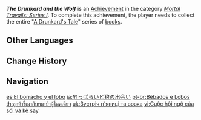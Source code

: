 {{Achievement Infobox
|id           = 80005
|order id     = 0005
|category     = Mortal Travails: Series I
|description  = Collect the entire "[[A Drunkard's Tale]]" series.
|requirements = 
|primogems    = 5
|tracking     = 
|topic        = Books
}}
'''''The Drunkard and the Wolf''''' is an [[Achievement]] in the category ''[[Mortal Travails: Series I]]''. To complete this achievement, the player needs to collect the entire "[[A Drunkard's Tale]]" series of [[books]].
<!--
==Trivia==

==Video Guides==
{{EVT
|video1   = 
|caption1 = 
}}
-->
==Other Languages==
{{Other Languages
|en      = The Drunkard and the Wolf
|zhs     = 醉客与狼的相遇
|zhs_rm  = Zuìkè yǔ Láng de Xiāngyù
|zht     = 醉客與狼的相遇
|zht_rm  = Zuìkè yǔ Láng de Xiāngyù
|zh_tl   = The Encounter Between the Drunk Guest and the Wolf
|ja      = 酔っぱらいと狼の出会い
|ja_rm   = Yopparai to Ookami no Deai
|ja_tl   = The Encounter Between the Drunkard and the Wolf
|ko      = 취객과 늑대<->의 만남
|ko_tl   = The Meeting of Drunk and Wolf
|es      = El borracho y el lobo
|es_tl   = The Drunkard and the Wolf
|fr      = L'ivrogne et le loup
|fr_tl   = The Drunkard and the Wolf
|ru      = Пьяница и волк
|ru_tl   = The Drunkard and the Wolf
|th      = ลูกค้าขี้เมากับหมาป่าผู้โดดเดี่ยว
|th_rm   = 
|th_tl   = The Drunkard Customer and the Solitary Wolf
|vi      = Cuộc hội ngộ của sói và kẻ say
|vi_tl   = 
|de      = Der Trinker und der Wolf
|de_tl   = The Drinker and the Wolf
|id      = Pertemuan Pemabuk dan sang Serigala
|id_tl   = The Meeting of the Drunkard and the Wolf
|pt      = Bêbados e Lobos
|pt_tl   = 
|tr      = Sarhoş ve Kurt
|tr_tl   = Drunkard and Wolf
|it      = L'ubriacone e il lupo
|it_tl   = 
}}

==Change History==
{{Change History|1.0}}
<!--
==References==
{{Reflist}}
-->
==Navigation==
{{Achievement Navbox|Mortal Travails: Series I}}

[[es:El borracho y el lobo]]
[[ja:酔っぱらいと狼の出会い]]
[[pt-br:Bêbados e Lobos]]
[[th:ลูกค้าขี้เมากับหมาป่าผู้โดดเดี่ยว]]
[[uk:Зустріч п'яниці та вовка]]
[[vi:Cuộc hội ngộ của sói và kẻ say]]